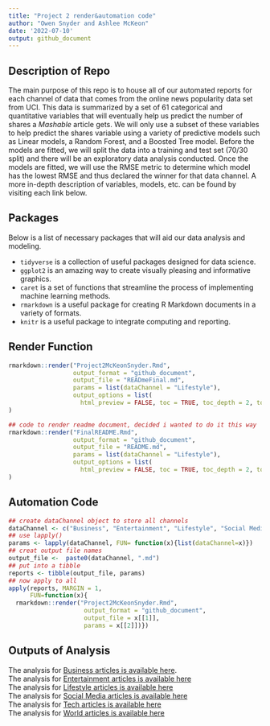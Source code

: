 ```yaml
---
title: "Project 2 render&automation code"
author: "Owen Snyder and Ashlee McKeon"
date: '2022-07-10'
output: github_document
---
```


## Description of Repo

The main purpose of this repo is to house all of our automated reports for each channel of data that comes from the online news popularity data set from UCI. This data is summarized by a set of 61 categorical and quantitative variables that will eventually help us predict the number of shares a *Mashable* article gets. We will only use a subset of these variables to help predict the shares variable using a variety of predictive models such as Linear models, a Random Forest, and a Boosted Tree model. Before the models are fitted, we will split the data into a training and test set (70/30 split) and there will be an exploratory data analysis conducted. Once the models are fitted, we will use the RMSE metric to determine which model has the lowest RMSE and thus declared the winner for that data channel. A more in-depth description of variables, models, etc. can be found by visiting each link below.  


## Packages

Below is a list of necessary packages that will aid our data analysis and modeling.  

* `tidyverse` is a collection of useful packages designed for data science.
* `ggplot2` is an amazing way to create visually pleasing and informative graphics.
* `caret` is a set of functions that streamline the process of implementing machine learning methods.
* `rmarkdown` is a useful package for creating R Markdown documents in a variety of formats.
* `knitr` is a useful package to integrate computing and reporting.


## Render Function

```r
rmarkdown::render("Project2McKeonSnyder.Rmd",
                  output_format = "github_document",
                  output_file = "READmeFinal.md",
                  params = list(dataChannel = "Lifestyle"),
                  output_options = list(
                    html_preview = FALSE, toc = TRUE, toc_depth = 2, toc_float = TRUE)
)
```
  
  
```r
## code to render readme document, decided i wanted to do it this way
rmarkdown::render("FinalREADME.Rmd",
                  output_format = "github_document",
                  output_file = "README.md",
                  params = list(dataChannel = "Lifestyle"),
                  output_options = list(
                    html_preview = FALSE, toc = TRUE, toc_depth = 2, toc_float = TRUE)
)

```


## Automation Code
```r
## create dataChannel object to store all channels
dataChannel <- c("Business", "Entertainment", "Lifestyle", "Social Media", "Tech", "World")
## use lapply()
params <- lapply(dataChannel, FUN= function(x){list(dataChannel=x)})
## creat output file names
output_file <-  paste0(dataChannel, ".md")
## put into a tibble
reports <- tibble(output_file, params)
## now apply to all
apply(reports, MARGIN = 1,
      FUN=function(x){  
  rmarkdown::render("Project2McKeonSnyder.Rmd",
                     output_format = "github_document",
                     output_file = x[[1]],
                     params = x[[2]])})
```


## Outputs of Analysis

The analysis for [Business articles is available here](Business.html).  
The analysis for [Entertainment articles is available here](Entertainment.html)  
The analysis for [Lifestyle articles is available here](Lifestyle.html)  
The analysis for [Social Media articles is available here](Social Media.html)  
The analysis for [Tech articles is available here](Tech.html)  
The analysis for [World articles is available here](World.html)  


